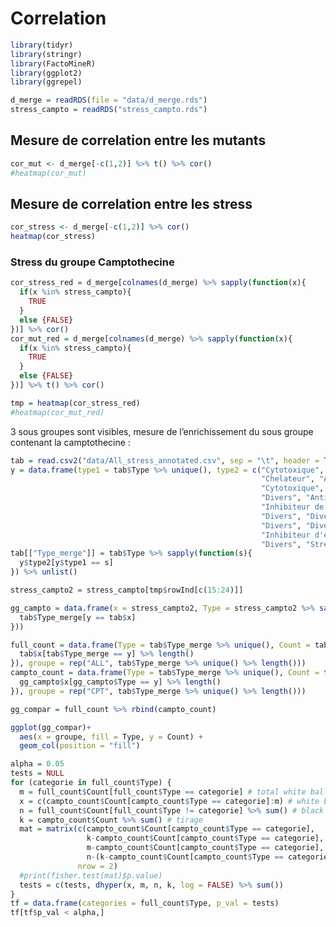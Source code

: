 # Correlation {#ccor}

```r
library(tidyr)
library(stringr)
library(FactoMineR)
library(ggplot2)
library(ggrepel)
```

```r
d_merge = readRDS(file = "data/d_merge.rds")
stress_campto = readRDS("stress_campto.rds")
```

## Mesure de correlation entre les mutants

```r
cor_mut <- d_merge[-c(1,2)] %>% t() %>% cor()
#heatmap(cor_mut)
```

## Mesure de correlation entre les stress

```r
cor_stress <- d_merge[-c(1,2)] %>% cor()
heatmap(cor_stress)
```

### Stress du groupe Camptothecine

```r
cor_stress_red = d_merge[colnames(d_merge) %>% sapply(function(x){
  if(x %in% stress_campto){
    TRUE
  }
  else {FALSE}
})] %>% cor()
cor_mut_red = d_merge[colnames(d_merge) %>% sapply(function(x){
  if(x %in% stress_campto){
    TRUE
  }
  else {FALSE}
})] %>% t() %>% cor()

tmp = heatmap(cor_stress_red)
#heatmap(cor_mut_red)
```

3 sous groupes sont visibles, mesure de l'enrichissement du sous groupe contenant la camptothecine :

```r
tab = read.csv2("data/All_stress_annotated.csv", sep = "\t", header = TRUE)
y = data.frame(type1 = tab$Type %>% unique(), type2 = c("Cytotoxique", "Inconnu", "Autre", "Environement", 
                                                        "Chelateur", "Antifongique",
                                                        "Cytotoxique", "Divers", "Antibactériens", "Divers", "Kinase inhibiteur",
                                                        "Divers", "Antioxydant", "Inhbiteur de la synthèse protéique", 
                                                        "Inhibiteur de la synthèse d'acide nucléique",
                                                        "Divers", "Divers", "Cytotoxique", "Divers", "Cytotoxique", "Divers",
                                                        "Divers", "Divers", "Antiviral", "Inhibiteur de phosphatase", 
                                                        "Inhibiteur d'enzyme", "Divers","Divers" , "Divers", "Divers", "Divers",
                                                        "Divers", "Stress Oxydant", "Divers", "Divers", "Environement", "Divers"))
tab[["Type_merge"]] = tab$Type %>% sapply(function(s){
  y$type2[y$type1 == s]
}) %>% unlist()

stress_campto2 = stress_campto[tmp$rowInd[c(15:24)]]

gg_campto = data.frame(x = stress_campto2, Type = stress_campto2 %>% sapply(function(y){
  tab$Type_merge[y == tab$x]
}))

full_count = data.frame(Type = tab$Type_merge %>% unique(), Count = tab$Type_merge %>% unique() %>% sapply(function(y){
  tab$x[tab$Type_merge == y] %>% length()
}), groupe = rep("ALL", tab$Type_merge %>% unique() %>% length()))
campto_count = data.frame(Type = tab$Type_merge %>% unique(), Count = tab$Type_merge %>% unique()  %>% sapply(function(y){
  gg_campto$x[gg_campto$Type == y] %>% length()
}), groupe = rep("CPT", tab$Type_merge %>% unique() %>% length()))

gg_compar = full_count %>% rbind(campto_count)

ggplot(gg_compar)+
  aes(x = groupe, fill = Type, y = Count) +
  geom_col(position = "fill")
```

```r
alpha = 0.05
tests = NULL
for (categorie in full_count$Type) {
  m = full_count$Count[full_count$Type == categorie] # total white balls
  x = c(campto_count$Count[campto_count$Type == categorie]:m) # white balls tirées (hits)
  n = full_count$Count[full_count$Type != categorie] %>% sum() # black balls total
  k = campto_count$Count %>% sum() # tirage
  mat = matrix(c(campto_count$Count[campto_count$Type == categorie], 
                 k-campto_count$Count[campto_count$Type == categorie], 
                 m-campto_count$Count[campto_count$Type == categorie], 
                 n-(k-campto_count$Count[campto_count$Type == categorie])), 
               nrow = 2)
  #print(fisher.test(mat)$p.value)
  tests = c(tests, dhyper(x, m, n, k, log = FALSE) %>% sum())
}
tf = data.frame(categories = full_count$Type, p_val = tests)
tf[tf$p_val < alpha,]
```


